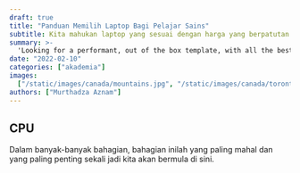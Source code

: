 ```yaml
---
draft: true
title: "Panduan Memilih Laptop Bagi Pelajar Sains"
subtitle: Kita mahukan laptop yang sesuai dengan harga yang berpatutan
summary: >-
  'Looking for a performant, out of the box template, with all the best in web technology to support your blogging needs? Checkout the Tailwind Nextjs Starter Blog template.'
date: "2022-02-10"
categories: ["akademia"]
images:
  ["/static/images/canada/mountains.jpg", "/static/images/canada/toronto.jpg"]
authors: ["Murthadza Aznam"]
---
```


## CPU

Dalam banyak-banyak bahagian, bahagian inilah yang paling mahal dan yang paling penting sekali jadi kita akan bermula di sini.
